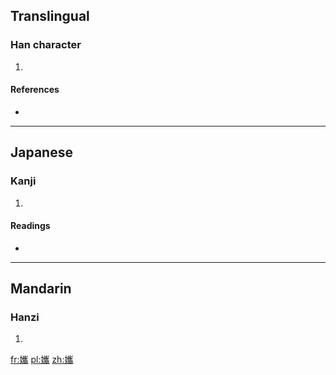 ==Translingual==

===Han character===
{{Han char|rn=38|rad=女|as=18|sn=21|four=4242<sub>7</sub>|canj=女山人月 (VUOB)|ids=⿰[[女]][[巂]]}}

# {{defn|Han|sort=女18}}

====References====
* {{Han ref|kx=0274.120|dkj=06900|hdz=21090.220|uh=5B48|ud=23368|bh=F5C7|bd=62919}}

----

==Japanese==

===Kanji===
{{ja-kanji|grade=|rs=女18}}

# {{defn|lang=ja|sort=女18}}

====Readings====
* {{ja-readings|on=[[すい]] (sui), [[い]] (i), [[くわい]] (kuwai), [[え]] (e), [[き]] (ki), [[けい]] (kei)|kun=[[おろかでしなおつくる]] (orokadeshinaotsukuru)}}

----

==Mandarin==

===Hanzi===
{{cmn-hanzi|pin=[[shuāi]] ([[shuai1]])|wg=shuai<sup>1</sup>}}

# {{defn|lang=cmn|sort=女18}}

[[fr:孈]]
[[pl:孈]]
[[zh:孈]]